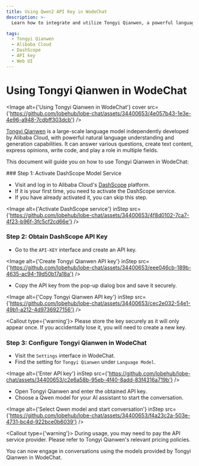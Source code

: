 ```yaml
---
title: Using Qwen2 API Key in WodeChat
description: >-
  Learn how to integrate and utilize Tongyi Qianwen, a powerful language model by Alibaba Cloud, in WodeChat for various tasks. Follow the steps to activate the service, obtain the API key, and configure Tongyi Qianwen for seamless interaction.

tags:
  - Tongyi Qianwen
  - Alibaba Cloud
  - DashScope
  - API key
  - Web UI
---
```


# Using Tongyi Qianwen in WodeChat

<Image alt={'Using Tongyi Qianwen in WodeChat'} cover src={'https://github.com/lobehub/lobe-chat/assets/34400653/4e057b43-1e3e-4e96-a948-7cdbff303dcb'} />

[Tongyi Qianwen](https://tongyi.aliyun.com/) is a large-scale language model independently developed by Alibaba Cloud, with powerful natural language understanding and generation capabilities. It can answer various questions, create text content, express opinions, write code, and play a role in multiple fields.

This document will guide you on how to use Tongyi Qianwen in WodeChat:

<Steps>
  ### Step 1: Activate DashScope Model Service

  - Visit and log in to Alibaba Cloud's [DashScope](https://dashscope.console.aliyun.com/) platform.
  - If it is your first time, you need to activate the DashScope service.
  - If you have already activated it, you can skip this step.

  <Image alt={'Activate DashScope service'} inStep src={'https://github.com/lobehub/lobe-chat/assets/34400653/4f8d0102-7ca7-4f23-b96f-3fc5cf2cd66e'} />

  ### Step 2: Obtain DashScope API Key

  - Go to the `API-KEY` interface and create an API key.

  <Image alt={'Create Tongyi Qianwen API key'} inStep src={'https://github.com/lobehub/lobe-chat/assets/34400653/eee046cb-189b-4635-ac94-19d50b17a18a'} />

  - Copy the API key from the pop-up dialog box and save it securely.

  <Image alt={'Copy Tongyi Qianwen API key'} inStep src={'https://github.com/lobehub/lobe-chat/assets/34400653/cec2e032-54e1-49b1-a212-4d9736927156'} />

  <Callout type={'warning'}>
    Please store the key securely as it will only appear once. If you accidentally lose it, you will
    need to create a new key.
  </Callout>

  ### Step 3: Configure Tongyi Qianwen in WodeChat

  - Visit the `Settings` interface in WodeChat.
  - Find the setting for `Tongyi Qianwen` under `Language Model`.

  <Image alt={'Enter API key'} inStep src={'https://github.com/lobehub/lobe-chat/assets/34400653/c2e6a58b-95eb-4f40-8add-83f4316a719b'} />

  - Open Tongyi Qianwen and enter the obtained API key.
  - Choose a Qwen model for your AI assistant to start the conversation.

  <Image alt={'Select Qwen model and start conversation'} inStep src={'https://github.com/lobehub/lobe-chat/assets/34400653/f4a23c2a-503e-4731-bc4d-922bce0b6039'} />

  <Callout type={'warning'}>
    During usage, you may need to pay the API service provider. Please refer to Tongyi Qianwen's
    relevant pricing policies.
  </Callout>
</Steps>

You can now engage in conversations using the models provided by Tongyi Qianwen in WodeChat.
